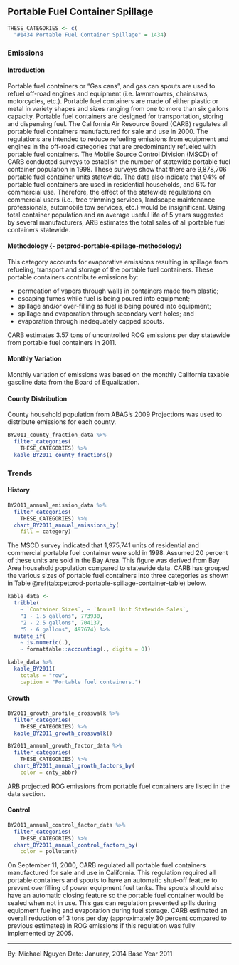 ## Portable Fuel Container Spillage {#petprod-portable-spillage}

```r
THESE_CATEGORIES <- c(
  "#1434 Portable Fuel Container Spillage" = 1434)
```

### Emissions

#### Introduction {-}

Portable fuel containers or “Gas cans”, and gas can spouts are used to refuel off-road engines and equipment (i.e. lawnmowers, chainsaws, motorcycles, etc.). Portable fuel containers are made of either plastic or metal in variety shapes and sizes ranging from one to more than six gallons capacity. Portable fuel containers are designed for transportation, storing and dispensing fuel. The California Air Resource Board (CARB) regulates all portable fuel containers manufactured for sale and use in 2000. The regulations are intended to reduce refueling emissions from equipment and engines in the off-road categories that are predominantly refueled with portable fuel containers. The Mobile Source Control Division (MSCD) of CARB conducted surveys to establish the number of statewide portable fuel container population in 1998. These surveys show that there are 9,878,706 portable fuel container units statewide. The data also indicate that 94% of portable fuel containers are used in residential households, and 6% for commercial use. Therefore, the effect of the statewide regulations on commercial users (i.e., tree trimming services, landscape maintenance professionals, automobile tow services, etc.) would be insignificant. Using total container population and an average useful life of 5 years suggested by several manufacturers, ARB estimates the total sales of all portable fuel containers statewide.

#### Methodology {- petprod-portable-spillage-methodology}

This category accounts for evaporative emissions resulting in spillage from refueling, transport and storage of the portable fuel containers. These portable containers contribute emissions by:

- permeation of vapors through walls in containers made from plastic;
- escaping fumes while fuel is being poured into equipment;
- spillage and/or over-filling as fuel is being poured into equipment;
- spillage and evaporation through secondary vent holes; and
- evaporation through inadequately capped spouts.

CARB estimates 3.57 tons of uncontrolled ROG emissions per day statewide from portable fuel
containers in 2011.

#### Monthly Variation {-}

Monthly variation of emissions was based on the monthly California taxable gasoline data from the Board of Equalization.

#### County Distribution {-}

County household population from ABAG’s 2009 Projections was used to distribute emissions for each county.

```r
BY2011_county_fraction_data %>%
  filter_categories(
    THESE_CATEGORIES) %>%
  kable_BY2011_county_fractions()
```

### Trends

#### History {-}

```r
BY2011_annual_emission_data %>%
  filter_categories(
    THESE_CATEGORIES) %>%
  chart_BY2011_annual_emissions_by(
    fill = category)
```

The MSCD survey indicated that 1,975,741 units of residential and commercial portable fuel container were sold in 1998. Assumed 20 percent of these units are sold in the Bay Area. This figure was derived from Bay Area household population compared to statewide data. CARB has grouped the various sizes of portable fuel containers into three categories as shown in Table \@ref(tab:petprod-portable-spillage-container-table) below.

```r
kable_data <-
  tribble(
    ~ `Container Sizes`, ~ `Annual Unit Statewide Sales`,
    "1 - 1.5 gallons", 773930,
    "2 - 2.5 gallons", 704137,
    "5 - 6 gallons", 497674) %>%
  mutate_if(
    ~ is.numeric(.),
    ~ formattable::accounting(., digits = 0))

kable_data %>%
  kable_BY2011(
    totals = "row",
    caption = "Portable fuel containers.")
```

#### Growth {-}

```r
BY2011_growth_profile_crosswalk %>%
  filter_categories(
    THESE_CATEGORIES) %>%
  kable_BY2011_growth_crosswalk()
```

```r
BY2011_annual_growth_factor_data %>%
  filter_categories(
    THESE_CATEGORIES) %>%
  chart_BY2011_annual_growth_factors_by(
    color = cnty_abbr)
```

ARB projected ROG emissions from portable fuel containers are listed in the data section.

#### Control {-}

```r
BY2011_annual_control_factor_data %>%
  filter_categories(
    THESE_CATEGORIES) %>%
  chart_BY2011_annual_control_factors_by(
    color = pollutant)
```

On September 11, 2000, CARB regulated all portable fuel containers manufactured for sale and use in California. This regulation required all portable containers and spouts to have an automatic shut-off feature to prevent overfilling of power equipment fuel tanks. The spouts should also have an automatic closing feature so the portable fuel container would be sealed when not in use. This gas can regulation prevented spills during equipment fueling and evaporation during fuel storage. CARB estimated an overall reduction of 3 tons per day (approximately 30 percent compared to previous estimates) in ROG emissions if this regulation was fully implemented by 2005.

***

By: Michael Nguyen 
Date: January, 2014 
Base Year 2011
